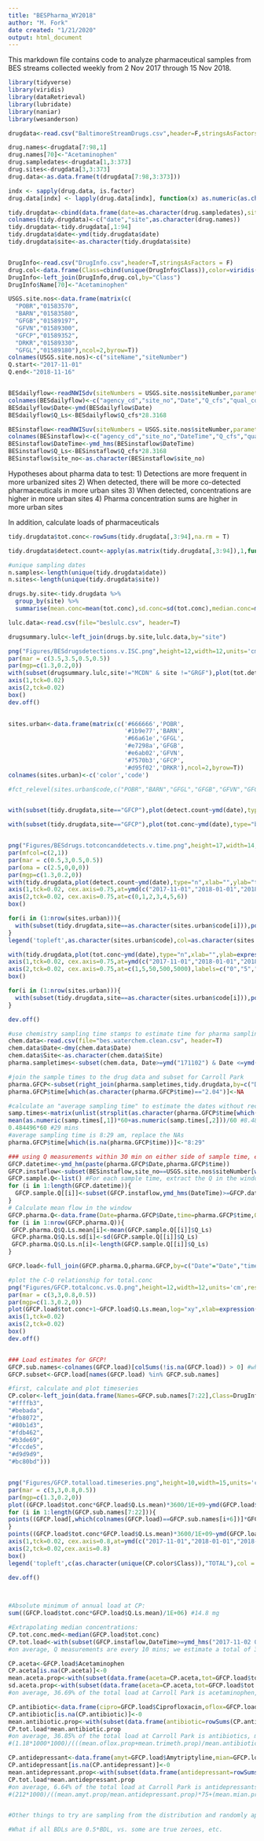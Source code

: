 ```yaml
---
title: "BESPharma_WY2018"
author: "M. Fork"
date created: "1/21/2020"
output: html_document
---
```


This markdown file contains code to analyze pharmaceutical samples from BES streams collected weekly from 2 Nov 2017 through 15 Nov 2018.

```r

library(tidyverse)
library(viridis)
library(dataRetrieval)
library(lubridate)
library(naniar)
library(wesanderson)

```

```r

drugdata<-read.csv("BaltimoreStreamDrugs.csv",header=F,stringsAsFactors = F)

drug.names<-drugdata[7:98,1]
drug.names[70]<-"Acetaminophen"
drug.sampledates<-drugdata[1,3:373]
drug.sites<-drugdata[3,3:373]
drug.data<-as.data.frame(t(drugdata[7:98,3:373]))

indx <- sapply(drug.data, is.factor)
drug.data[indx] <- lapply(drug.data[indx], function(x) as.numeric(as.character(x)))

tidy.drugdata<-cbind(data.frame(date=as.character(drug.sampledates),site=as.character(drug.sites)),drug.data,make.row.names=F)
colnames(tidy.drugdata)<-c("date","site",as.character(drug.names))
tidy.drugdata<-tidy.drugdata[,1:94]
tidy.drugdata$date<-ymd(tidy.drugdata$date)
tidy.drugdata$site<-as.character(tidy.drugdata$site)


DrugInfo<-read.csv("DrugInfo.csv",header=T,stringsAsFactors = F)
drug.col<-data.frame(Class=cbind(unique(DrugInfo$Class)),color=viridis(27))
DrugInfo<-left_join(DrugInfo,drug.col,by="Class")
DrugInfo$Name[70]<-"Acetaminophen"

```

```r

USGS.site.nos<-data.frame(matrix(c(
  "POBR","01583570",
  "BARN","01583580",
  "GFGB","01589197",
  "GFVN","01589300",
  "GFCP","01589352",
  "DRKR","01589330",
  "GFGL","01589180"),ncol=2,byrow=T))
colnames(USGS.site.nos)<-c("siteName","siteNumber")
Q.start<-"2017-11-01"
Q.end<-"2018-11-16"


BESdailyflow<-readNWISdv(siteNumbers = USGS.site.nos$siteNumber,parameterCd = '00060',startDate = Q.start,endDate = Q.end)
colnames(BESdailyflow)<-c("agency_cd","site_no","Date","Q_cfs","qual_cd")
BESdailyflow$Date<-ymd(BESdailyflow$Date)
BESdailyflow$Q_Ls<-BESdailyflow$Q_cfs*28.3168

BESinstaflow<-readNWISuv(siteNumbers = USGS.site.nos$siteNumber,parameterCd = '00060',startDate = Q.start,endDate = Q.end)
colnames(BESinstaflow)<-c("agency_cd","site_no","DateTime","Q_cfs","qual_cd","timezone")
BESinstaflow$DateTime<-ymd_hms(BESinstaflow$DateTime)
BESinstaflow$Q_Ls<-BESinstaflow$Q_cfs*28.3168
BESinstaflow$site_no<-as.character(BESinstaflow$site_no)


```

Hypotheses about pharma data to test:
1) Detections are more frequent in more urbanized sites
2) When detected, there will be more co-detected pharmaceuticals in more urban sites
3) When detected, concentrations are higher in more urban sites
4) Pharma concentration sums are higher in more urban sites 

In addition, calculate loads of pharmaceuticals

```r

tidy.drugdata$tot.conc<-rowSums(tidy.drugdata[,3:94],na.rm = T)

tidy.drugdata$detect.count<-apply(as.matrix(tidy.drugdata[,3:94]),1,function(x) sum(x>0,na.rm=T))

#unique sampling dates
n.samples<-length(unique(tidy.drugdata$date))
n.sites<-length(unique(tidy.drugdata$site))

drugs.by.site<-tidy.drugdata %>% 
  group_by(site) %>% 
  summarise(mean.conc=mean(tot.conc),sd.conc=sd(tot.conc),median.conc=median(tot.conc),tot.detects=sum(detect.count),median.detects=median(detect.count),samples=n())

lulc.data<-read.csv(file="beslulc.csv", header=T)

drugsummary.lulc<-left_join(drugs.by.site,lulc.data,by="site")

png("Figures/BESdrugsdetections.v.ISC.png",height=12,width=12,units='cm',res=300)
par(mar = c(3.5,3.5,0.5,0.5))
par(mgp=c(1.3,0.2,0))
with(subset(drugsummary.lulc,site!="MCDN" & site !="GRGF"),plot(tot.detects~isc,axes=F,pch=16,cex=2,cex.lab=2,xlab="Impervious cover (%)",ylab="Total detections"))
axis(1,tck=0.02)
axis(2,tck=0.02)
box()
dev.off()
        
```


```r

sites.urban<-data.frame(matrix(c('#666666','POBR',
                                 '#1b9e77','BARN',
                                 '#66a61e','GFGL',
                                 '#e7298a','GFGB',
                                 '#e6ab02','GFVN',
                                 '#7570b3','GFCP',
                                 '#d95f02','DRKR'),ncol=2,byrow=T))
colnames(sites.urban)<-c('color','code')

#fct_relevel(sites.urban$code,c("POBR","BARN","GFGL","GFGB","GFVN","GFCP","DRKR"))


with(subset(tidy.drugdata,site=="GFCP"),plot(detect.count~ymd(date),type="b"))

with(subset(tidy.drugdata,site=="GFCP"),plot(tot.conc~ymd(date),type="b"))


png("Figures/BESdrugs.totconcanddetects.v.time.png",height=17,width=14,units='cm',res=300)
par(mfcol=c(2,1))
par(mar = c(0.5,3,0.5,0.5))
par(oma = c(2.5,0,0,0))
par(mgp=c(1.3,0.2,0))
with(tidy.drugdata,plot(detect.count~ymd(date),type="n",xlab="",ylab="total detections",axes=F,cex.lab=0.9,ylim=c(0,8)))
axis(1,tck=0.02, cex.axis=0.75,at=ymd(c("2017-11-01","2018-01-01","2018-03-01","2018-05-01","2018-07-01","2018-09-01","2018-11-01")),labels=F) 
axis(2,tck=0.02, cex.axis=0.75,at=c(0,1,2,3,4,5,6))
box()

for(i in (1:nrow(sites.urban))){
  with(subset(tidy.drugdata,site==as.character(sites.urban$code[i])),points(detect.count~ymd(date),type="b",pch=16,col=as.character(sites.urban$color[i])))
}
legend('topleft',as.character(sites.urban$code),col=as.character(sites.urban$color),pch=16,cex=0.8)

with(tidy.drugdata,plot(tot.conc~ymd(date),type="n",xlab="",ylab=expression(paste("sum concentration (ng L"^-1,")")),axes=F,cex.lab=0.9,log="y",ylim=c(1,5500)))
axis(1,tck=0.02, cex.axis=0.75,at=ymd(c("2017-11-01","2018-01-01","2018-03-01","2018-05-01","2018-07-01","2018-09-01","2018-11-01")),labels=c("Nov17","Jan18","Mar18","May18","Jul18","Sep18","Nov18")) 
axis(2,tck=0.02, cex.axis=0.75,at=c(1,5,50,500,5000),labels=c("0","5","50","500","5000"))
box()

for(i in (1:nrow(sites.urban))){
  with(subset(tidy.drugdata,site==as.character(sites.urban$code[i])),points(tot.conc+1~ymd(date),type="b",pch=16,col=as.character(sites.urban$color[i])))
}

dev.off()

```


```r

#use chemistry sampling time stamps to estimate time for pharma sampling
chem.data<-read.csv(file="bes.waterchem.clean.csv", header=T)
chem.data$Date<-dmy(chem.data$Date)
chem.data$Site<-as.character(chem.data$Site)
pharma.sampletimes<-subset(chem.data, Date>=ymd("171102") & Date <=ymd("181115"))[c("Date","time","Site")]

#join the sample times to the drug data and subset for Carroll Park
pharma.GFCP<-subset(right_join(pharma.sampletimes,tidy.drugdata,by=c("Date"="date","Site"="site")),Site=="GFCP")[-35,]
pharma.GFCP$time[which(as.character(pharma.GFCP$time)=="2.04")]<-NA

#calculate an "average sampling time" to estimate the dates without recorded sampling time (n=3).
samp.times<-matrix(unlist(strsplit(as.character(pharma.GFCP$time[which(!is.na(pharma.GFCP$time))]),":")), ncol=2, byrow=TRUE)
mean(as.numeric(samp.times[,1])*60+as.numeric(samp.times[,2]))/60 #8.484496
0.484496*60 #29 mins
#average sampling time is 8:29 am, replace the NAs
pharma.GFCP$time[which(is.na(pharma.GFCP$time))]<-"8:29"

### using Q measurements within 30 min on either side of sample time, estimate instantaneous flow as the mean in this window (and also record the sd and N_Obs in the window)
GFCP.datetime<-ymd_hm(paste(pharma.GFCP$Date,pharma.GFCP$time))
GFCP.instaflow<-subset(BESinstaflow,site_no==USGS.site.nos$siteNumber[which(USGS.site.nos$siteName=="GFCP")]) #subset the Carroll Park data
GFCP.sample.Q<-list() #For each sample time, extract the Q in the window
for (i in 1:length(GFCP.datetime)){
  GFCP.sample.Q[[i]]<-subset(GFCP.instaflow,ymd_hms(DateTime)>=GFCP.datetime[i]-30*60&ymd_hms(DateTime)<=GFCP.datetime[i]+30*60)
}
# Calculate mean flow in the window
GFCP.pharma.Q<-data.frame(Date=pharma.GFCP$Date,time=pharma.GFCP$time,Q.Ls.mean=rep(NA,times=length(pharma.GFCP$time)),Q.Ls.sd=rep(NA,times=length(pharma.GFCP$time)),Q.Ls.n=rep(NA,times=length(pharma.GFCP$time)))
for (i in 1:nrow(GFCP.pharma.Q)){
 GFCP.pharma.Q$Q.Ls.mean[i]<-mean(GFCP.sample.Q[[i]]$Q_Ls) 
 GFCP.pharma.Q$Q.Ls.sd[i]<-sd(GFCP.sample.Q[[i]]$Q_Ls) 
 GFCP.pharma.Q$Q.Ls.n[i]<-length(GFCP.sample.Q[[i]]$Q_Ls) 
}

GFCP.load<-full_join(GFCP.pharma.Q,pharma.GFCP,by=c("Date"="Date","time"="time"))

#plot the C-Q relationship for total.conc
png("Figures/GFCP.totalconc.vs.Q.png",height=12,width=12,units='cm',res=300)
par(mar = c(3,3,0.8,0.5))
par(mgp=c(1.3,0.2,0))
plot(GFCP.load$tot.conc+1~GFCP.load$Q.Ls.mean,log="xy",xlab=expression(paste("Q (Ls"^-1,")")),ylab=expression(paste("sum concentration+1 (ng L"^-1,")")),pch=16,axes=F)
axis(1,tck=0.02)
axis(2,tck=0.02)
box()
dev.off()


### Load estimates for GFCP!
GFCP.sub.names<-colnames(GFCP.load)[colSums(!is.na(GFCP.load)) > 0] #which drugs are detected at GFCP
GFCP.subset<-GFCP.load[names(GFCP.load) %in% GFCP.sub.names]

#first, calculate and plot timeseries
CP.color<-left_join(data.frame(Names=GFCP.sub.names[7:22],Class=DrugInfo[DrugInfo$Name %in% GFCP.sub.names,]$Class),data.frame(Class=unique(DrugInfo[DrugInfo$Name %in% GFCP.sub.names,]$Class),color=c("#8dd3c7",
"#ffffb3",
"#bebada",
"#fb8072",
"#80b1d3",
"#fdb462",
"#b3de69",
"#fccde5",
"#d9d9d9",
"#bc80bd")))


png("Figures/GFCP.totalload.timeseries.png",height=10,width=15,units='cm',res=300)
par(mar = c(3,3,0.8,0.5))
par(mgp=c(1.3,0.2,0))
plot((GFCP.load$tot.conc*GFCP.load$Q.Ls.mean)*3600/1E+09~ymd(GFCP.load$Date),xlab="",ylab=expression(paste("load (g h"^-1,")")),type="n",axes=F)
for (i in 1:length(GFCP.sub.names[7:22])){
points((GFCP.load[,which(colnames(GFCP.load)==GFCP.sub.names[i+6])]*GFCP.load$Q.Ls.mean)*3600/1e+09~ymd(GFCP.load$Date),col=as.character(CP.color$color[which(CP.color$Names==GFCP.sub.names[i+6])]),pch=16)  
}
points((GFCP.load$tot.conc*GFCP.load$Q.Ls.mean)*3600/1E+09~ymd(GFCP.load$Date),pch=0,lwd=2)
axis(1,tck=0.02, cex.axis=0.8,at=ymd(c("2017-11-01","2018-01-01","2018-03-01","2018-05-01","2018-07-01","2018-09-01","2018-11-01")),labels=c("Nov17","Jan18","Mar18","May18","Jul18","Sep18","Nov18")) 
axis(2,tck=0.02,cex.axis=0.8)
box()
legend('topleft',c(as.character(unique(CP.color$Class)),"TOTAL"),col = c(as.character(unique(CP.color$color)),"black"),pch=c(rep(16,times=10),0),pt.lwd = c(rep(0,times=10),2),cex=0.75,bty="n")
                                                                                                                    
dev.off()



#Absolute minimum of annual load at CP: 
sum((GFCP.load$tot.conc*GFCP.load$Q.Ls.mean)/1E+06) #14.8 mg

#Extrapolating median concentrations: 
CP.tot.conc.med<-median(GFCP.load$tot.conc)
CP.tot.load<-with(subset(GFCP.instaflow,DateTime>=ymd_hms("2017-11-02 00:00:00") & DateTime<ymd_hms("2018-11-02 00:00:00")),sum(CP.tot.conc.med*Q_Ls*600)/1e+09) 
#on average, Q measurements are every 10 mins; we estimate a total of 3.19 kg pharmaceuticals total enter the Bay from this one catchment without a WWTP

CP.aceta<-GFCP.load$Acetaminophen
CP.aceta[is.na(CP.aceta)]<-0
mean.aceta.prop<-with(subset(data.frame(aceta=CP.aceta,tot=GFCP.load$tot.conc),tot>0),mean(aceta/tot))
sd.aceta.prop<-with(subset(data.frame(aceta=CP.aceta,tot=GFCP.load$tot.conc),tot>0),sd(aceta/tot))
#on average, 36.69% of the total load at Carroll Park is acetaminophen, meaning that the watershed is contributing 1.17 kg of acetominophen annually, the equivalent of 2340 500 mg tablets

CP.antibiotic<-data.frame(cipro=GFCP.load$Ciprofloxacin,oflox=GFCP.load$Ofloxacin,trimeth=GFCP.load$Trimethoprim)
CP.antibiotic[is.na(CP.antibiotic)]<-0
mean.antibiotic.prop<-with(subset(data.frame(antibiotic=rowSums(CP.antibiotic),tot=GFCP.load$tot.conc),tot>0),mean(antibiotic/tot)) 
CP.tot.load*mean.antibiotic.prop
#on average, 36.85% of the total load at Carroll Park is antibiotics, meaning that the watershed is contributing 1.18 kg of antibiotics annually, the equivalent of 2665 daily doses
#(1.18*1000*1000)/(((mean.oflox.prop+mean.trimeth.prop)/mean.antibiotic.prop)*400+(mean.cipro.prop/mean.antibiotic.prop)*1000)

CP.antidepressant<-data.frame(amyt=GFCP.load$Amytriptyline,mian=GFCP.load$Mianserin,sertra=GFCP.load$Sertraline,venla=GFCP.load$Venlafaxine)
CP.antidepressant[is.na(CP.antidepressant)]<-0
mean.antidepressant.prop<-with(subset(data.frame(antidepressant=rowSums(CP.antidepressant),tot=GFCP.load$tot.conc),tot>0),mean(antidepressant/tot)) 
CP.tot.load*mean.antidepressant.prop
#on average, 6.64% of the total load at Carroll Park is antidepressants, meaning that the watershed is contributing  212 g of antidepressants annually
#(212*1000)/((mean.amyt.prop/mean.antidepressant.prop)*75+(mean.mian.prop/mean.antidepressant.prop)*60+(mean.sertra.prop/mean.antidepressant.prop)*50+(mean.venla.prop/mean.antidepressant.prop)*100)


#Other things to try are sampling from the distribution and randomly applying it to the Q timeseries, using a monte carlo approach or something

#What if all BDLs are 0.5*BDL, vs. some are true zeroes, etc.




```


